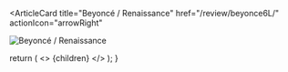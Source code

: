 <ArticleCard
  title="Beyoncé / Renaissance"
  href="/review/beyonce6L/"
  actionIcon="arrowRight"
>

![Beyoncé / Renaissance](../../images/cd/beyonce6L.jpg) 

</ArticleCard>

  return (
    <>
      {children}
    </>
  );
}